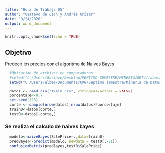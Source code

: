 ```yaml
---
title: "Hoja de Trabajo 05"
author: "Gustavo de León y Andrés Urízar"
date: "3/24/2020"
output: word_document
---
```


```r
knitr::opts_chunk$set(echo = TRUE)
```
## Objetivo
Predecir los precios con el algoritmo de Naives Bayes
```r
  #Ubicacion de archivos en computadoras
  #setwd("C:/Users/Gustavo/Desktop/SEPTIMO SEMESTRE/MINERIA/HDT4/laboratorio_05")
  setwd("C:/Users/alber/Documents/UVG/Septimo semestre/Mineria de Datos/Hoja-Trabajo-5/Hoja-de-trabajo-5")
```
```r
  datos <- read.csv("train.csv", stringsAsFactors = FALSE)
  porcentaje<-0.7
  set.seed(123)
  corte <- sample(nrow(datos),nrow(datos)*porcentaje)
  train0<-datos[corte,]
  test0<-datos[-corte,]
```
### Se realiza el calculo de naives bayes
```r
  modelo<-naiveBayes(SalePrice~.,data=train0)
  predBayes<-predict(modelo, newdata = test0[,-81])
  confusionMatrix(predBayes,test0$SalePrice)
```